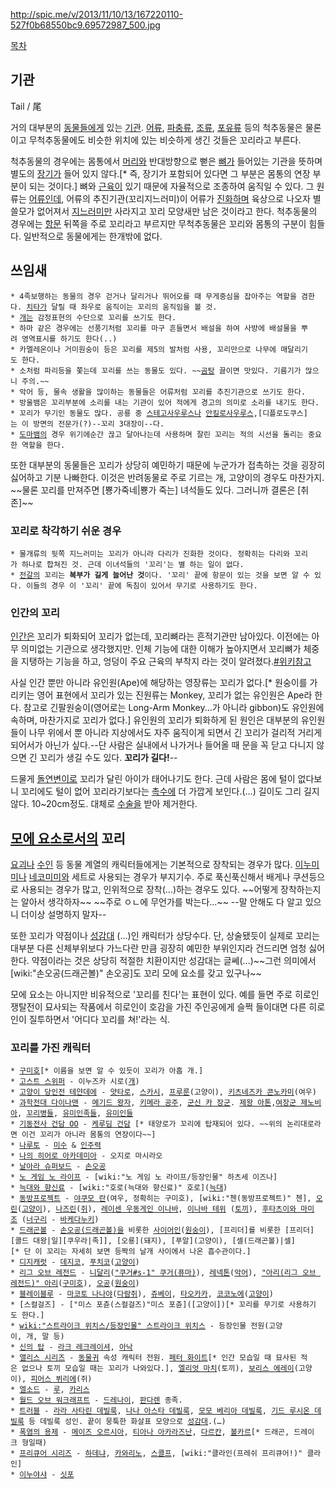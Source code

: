 http://spic.me/v/2013/11/10/13/167220110-527f0b68550bc9.69572987_500.jpg

[[목차]]
== 기관 ==
Tail / 尾

거의 대부분의 [[동물]]들에게 있는 [[기관]]. [[어류]], [[파충류]], [[조류]], [[포유류]] 등의 척추동물은 물론이고 무척추동물에도 비슷한 위치에 있는 비슷하게 생긴 것들은 꼬리라고 부른다.

척추동물의 경우에는 몸통에서 [[머리]]와 반대방향으로 뻗은 [[뼈]]가 들어있는 기관을 뜻하며 별도의 [[장기]]가 들어 있지 않다.[* 즉, 장기가 포함되어 있다면 그 부분은 몸통의 연장 부분이 되는 것이다.] 뼈와 [[근육]]이 있기 때문에 자율적으로 조종하여 움직일 수 있다. 그 원류는 [[어류]]인데, 어류의 추진기관(꼬리지느러미)이 어류가 [[진화]]하며 육상으로 나오자 별 쓸모가 없어져서 [[지느러미]]만 사라지고 꼬리 모양새만 남은 것이라고 한다. 척추동물의 경우에는 [[항문]] 뒤쪽을 주로 꼬리라고 부르지만 무척추동물은 꼬리와 몸통의 구분이 힘들다. 일반적으로 동물에게는 한개밖에 없다.

== 쓰임새 ==
 * 4족보행하는 동물의 경우 걷거나 달리거나 뛰어오를 때 무게중심을 잡아주는 역할을 겸한다. [[치타]]가 달릴 때 좌우로 움직이는 꼬리의 움직임을 볼 것.
 * [[개]]는 감정표현의 수단으로 꼬리를 쓰기도 한다.
 * 하마 같은 경우에는 선풍기처럼 꼬리를 마구 흔들면서 배설을 하여 사방에 배설물을 뿌려 영역표시를 하기도 한다(..)
 * 카멜레온이나 거미원숭이 등은 꼬리를 제5의 발처럼 사용, 꼬리만으로 나무에 매달리기도 한다. 
 * 소처럼 파리등을 쫓는데 꼬리를 쓰는 동물도 있다. ~~[[곰탕]] 끓이면 맛있다. 기름기가 많으니 주의.~~
 * 악어 등, 물속 생활을 많이하는 동물들은 어류처럼 꼬리를 추진기관으로 쓰기도 한다. 
 * 방울뱀은 꼬리부분에 소리를 내는 기관이 있어 적에게 경고의 의미로 소리를 내기도 한다.
 * 꼬리가 무기인 동물도 많다. 공룡 중 [[스테고사우루스]]나 [[안킬로사우루스]],[디플로도쿠스]는 이 방면의 전문가(?)--꼬리 3대장이--다.
 * [[도마뱀]]의 경우 위기에순간 끊고 달아나는데 사용하며 잘린 꼬리는 적의 시선을 돌리는 중요한 역할을 한다.

또한 대부분의 동물들은 꼬리가 상당히 예민하기 때문에 누군가가 접촉하는 것을 굉장히 싫어하고 기분 나빠한다. 이것은 반려동물로 주로 기르는 개, 고양이의 경우도 마찬가지. ~~물론 꼬리를 만져주면 [뿅가죽네|뿅가 죽는] 녀석들도 있다. 그러니까 결론은 [취존]~~

=== 꼬리로 착각하기 쉬운 경우 ===
 * 물개류의 뒷쪽 지느러미는 꼬리가 아니라 다리가 진화한 것이다. 정확히는 다리와 꼬리가 하나로 합쳐진 것. 근데 이녀석들의 '꼬리'는 별 하는 일이 없다.
 * [[전갈]]의 꼬리는 '''복부가 길게 늘어난 것'''이다. '꼬리' 끝에 항문이 있는 것을 보면 알 수 있다. 이들의 경우 이 '꼬리' 끝에 독침이 있어서 무기로 사용하기도 한다.

=== 인간의 꼬리 ===
[[인간]]은 꼬리가 퇴화되어 꼬리가 없는데, 꼬리뼈라는 흔적기관만 남아있다. 이전에는 아무 의미없는 기관으로 생각했지만. 인체 기능에 대한 이해가 높아지면서 꼬리뼈가 체중을 지탱하는 기능을 하고, 엉덩이 주요 근육의 부착지 라는 것이 알려졌다.[http://ko.wikipedia.org/wiki/%EA%BC%AC%EB%A6%AC%EB%BC%88 #위키참고]

사실 인간 뿐만 아니라 유인원(Ape)에 해당하는 영장류는 꼬리가 없다.[* 원숭이를 가리키는 영어 표현에서 꼬리가 있는 진원류는 Monkey, 꼬리가 없는 유인원은 Ape라 한다. 참고로 긴팔원숭이(영어로는 Long-Arm Monkey...가 아니라 gibbon)도 유인원에 속하며, 마찬가지로 꼬리가 없다.] 유인원의 꼬리가 퇴화하게 된 원인은 대부분의 유인원들이 나무 위에서 뿐 아니라 지상에서도 자주 움직이게 되면서 긴 꼬리가 걸리적 거리게 되어서가 아닌가 싶다.--단 사람은 실내에서 나가거나 들어올 때 문을 꼭 닫고 다니지 않으면 긴 꼬리가 생길 수도 있다. '''꼬리가 길다!'''--

드물게 [[돌연변이]]로 꼬리가 달린 아이가 태어나기도 한다. 근데 사람은 몸에 털이 없다보니 꼬리에도 털이 없어 꼬리라기보다는 [[촉수]]에 더 가깝게 보인다.(…) 길이도 그리 길지 않다. 10~20cm정도. 대체로 [[수술]]을 받아 제거한다.

== [[모에 요소]]로서의 꼬리 ==
[[요괴]]나 [[수인]] 등 동물 계열의 캐릭터들에게는 기본적으로 장착되는 경우가 많다. [[이누미미]]나 [[네코미미]]와 세트로 사용되는 경우가 부지기수. 주로 푹신푹신해서 배게나 쿠션등으로 사용되는 경우가 많고, 인위적으로 장착(...)하는 경우도 있다. ~~어떻게 장착하는지는 알아서 생각하자~~ ~~주로 ㅇㄴ에 무언가를 박는다...~~ --말 안해도 다 알고 있으니 더이상 설명하지 말자--

또한 꼬리가 약점이나 [[성감대]] (...)인 캐릭터가 상당수다. 단, 상술됐듯이 실제로 꼬리는 대부분 다른 신체부위보다 가느다란 만큼 굉장히 예민한 부위인지라 건드리면 엄청 싫어한다. 약점이라는 것은 상당히 적절한 치환이지만 성감대는 글쎄(...)~~그런 의미에서 [wiki:"손오공(드래곤볼)" 손오공]도 꼬리 모에 요소를 갖고 있구나~~

모에 요소는 아니지만 비유적으로 '꼬리를 친다'는 표현이 있다. 예를 들면 주로 히로인 쟁탈전이 묘사되는 작품에서 히로인이 호감을 가진 주인공에게 슬쩍 들이대면 다른 히로인이 질투하면서 '어디다 꼬리를 쳐!'라는 식. 
=== 꼬리를 가진 캐릭터 ===
 * [[구미호]][* 이름을 보면 알 수 있듯이 꼬리가 아홉 개.]
 * [[고스트 스위퍼]] - 이누즈카 시로([[개]])
 * [[고양이 당인전 테얀데에]] - [[얏타로]], [[스카시]], [[프루룬]](고양이), [[키츠네즈카 콘노카미]](여우)
 * [[과학전대 다이나맨]] - [[메기드 왕자]], [[키메라 공주]], [[군신 카 장군]]. [[제왕 아톤]],[[여장군 제노비아]], [[꼬리병들]], [[유미인족들]], [[유미인]]들
 * [[기동전사 건담 OO]] - [[케루딤 건담]] [* 태양로가 꼬리에 탑재되어 있다. ~~위의 논리대로라면 이건 꼬리가 아니라 몸통의 연장이다~~]
 * [[나루토]] - [[미수]] & [[인주력]]
 * [[나의 히어로 아카데미아]] - 오지로 마시라오
 * [[날아라 슈퍼보드]] - [[손오공]]
 * [[노 게임 노 라이프]] - [wiki:"노 게임 노 라이프/등장인물" 하츠세 이즈나]
 * [[늑대와 향신료]] - [wiki:"호로(늑대와 향신료)" 호로]([[늑대]])
 * [[동방프로젝트]] - [[야쿠모 란]](여우, 정확히는 구미호), [wiki:"첸(동방프로젝트)" 첸], [[오린]]([[고양이]]), [[나즈린]]([[쥐]]), [[레이센 우동게인 이나바]], [[이나바 테위]] ([[토끼]]), [[후타츠이와 마미조]] ([[너구리]] - [[바케다누키]])
 * [[드래곤볼]] - [[손오공(드래곤볼)]]을 비롯한 [[사이어인]]([[원숭이]]), [프리더]를 비롯한 [프리더][콜드 대왕|일][쿠우라|족]], [오룡](돼지), [푸알](고양이), [셀(드래곤볼)|셀][* 단 이 꼬리는 자세히 보면 등짝의 날개 사이에서 나온 흡수관이다.]
 * [[디지캐럿]] - [[데지코]], [[푸치코]]([[고양이]])
 * [[리그 오브 레전드]] - [[니달리]]([["쿠거#s-1" 쿠거(퓨마)]]), [[레넥톤]]([[악어]]), [["아리(리그 오브 레전드)" 아리]]([[구미호]]), [[오공]]([[원숭이]])
 * [[블레이블루]] - [[마코토 나나야]]([[다람쥐]]), [[쥬베이]], [[타오카카]], [[코코노에]]([[고양이]])
 * [스컬걸즈] - ["미스 포츈(스컬걸즈)"미스 포츈]([고양이])[* 꼬리를 무기로 사용하기도 한다.]
 * [[wiki:"스트라이크 위치스/등장인물" 스트라이크 위치스]] - 등장인물 전원(고양이, 개, 말 등)
 * [[신의 탑]] - [[라크 레크레이셔]], [[아낙]]
 * [[앨리스 시리즈]] - [[동물귀]] 속성 캐릭터 전원. [[페터 화이트]][* 인간 모습일 때 묘사된 적은 없으나 토끼 모습일 때는 꼬리가 나와있다.], [[엘리엇 마치]](토끼), [[보리스 에레이]](고양이), [[피어스 뷔리에]](쥐) 
 * [[엘소드]] - [[루시엘|루]], [[엘소드/NPC|카리스]]
 * [[월드 오브 워크래프트]] - [[드레나이]], [[판다렌]] 종족.
 * [[트러블]] - [[라라 사타린 데빌룩]], [[나나 아스타 데빌룩]], [[모모 베리아 데빌룩]], [[기드 루시온 데빌룩]] 등 데빌룩 성인. 끝이 뭉툭한 화살표 모양으로 [[성감대]].(…)
 * [[폭염의 용제]] - [[메이즈 오르시아]], [[티아나 아카라즈난]], [[다르칸]], [[볼카르]][* 드래곤, 드레이크 형일때)
 * [[프리큐어 시리즈]] - [[하데냐]], [[카와리노]], [[스콜프]], [wiki:"클라인(프레쉬 프리큐어!)" 클라인]
 * [[이누야샤]] - [[싯포]]
